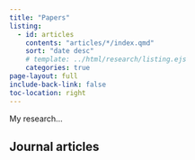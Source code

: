 ```yaml
---
title: "Papers"
listing:
  - id: articles
    contents: "articles/*/index.qmd"
    sort: "date desc"
    # template: ../html/research/listing.ejs
    categories: true
page-layout: full
include-back-link: false
toc-location: right
---
```


My research...



## Journal articles

:::{#articles}
:::

